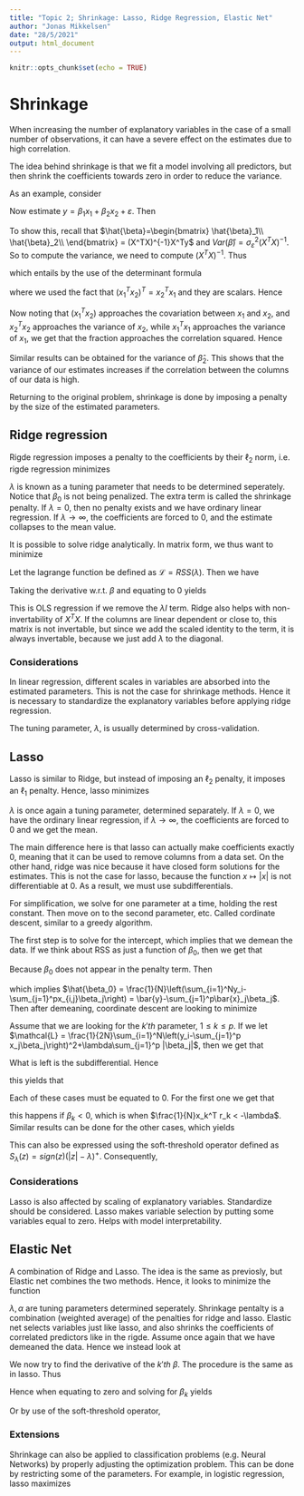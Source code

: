 ```yaml
---
title: "Topic 2; Shrinkage: Lasso, Ridge Regression, Elastic Net"
author: "Jonas Mikkelsen"
date: "28/5/2021"
output: html_document
---
```


```r
knitr::opts_chunk$set(echo = TRUE)
```

# Shrinkage 

When increasing the number of explanatory variables in the case of a small number
of observations, it can have a severe effect on the estimates due to high correlation.

The idea behind shrinkage is that we fit a model involving all predictors, but
then shrink the coefficients towards zero in order to reduce the variance. 

As an example, consider 

\begin{align*}
\begin{bmatrix}
x_1 \\
x_2 \\
\end{bmatrix}
\sim \mathcal{N}\left(\begin{bmatrix}
0\\
0\\
\end{bmatrix},
\begin{bmatrix}
1 & \sigma\\
\sigma & 1\\
\end{bmatrix}
\right),\quad y = x_1-x_2+u,\quad u\sim\mathcal{N}(0,1)
\end{align*}

Now estimate $y=\beta_1x_1+\beta_2x_2+\varepsilon$. Then

\begin{align*}
Var
\begin{bmatrix}
\hat{\beta}_1 \\
\hat{\beta}_2\\
\end{bmatrix}
 = \sigma_\varepsilon^2 
\begin{bmatrix}
\frac{1}{1-\sigma^2}\\
\frac{1}{1-\sigma^2}\\
\end{bmatrix}
\end{align*}

To show this, recall that $\hat{\beta}=\begin{bmatrix} \hat{\beta}_1\\ 
\hat{\beta}_2\\ \end{bmatrix} = (X^TX)^{-1}X^Ty$ and 
$Var(\hat{\beta}) = \sigma_\varepsilon^2(X^TX)^{-1}$. So to compute the variance,
we need to compute $(X^TX)^{-1}$. Thus

\begin{align*}
X^TX &= \begin{bmatrix} x_1 & x_2 \end{bmatrix}^T \begin{bmatrix} x_1 & x_2\end{bmatrix}\\
& = \begin{bmatrix} x_1^T \\ x_2^T \\ \end{bmatrix} \begin{bmatrix} x_1 & x_2 \end{bmatrix}\\
& = \begin{bmatrix} x_1^Tx_1 & x_1^Tx_2 \\ x_2^Tx_1 & x_2^Tx_2\\ \end{bmatrix}\\
\end{align*}

which entails by the use of the determinant formula

\begin{align*}
(X^TX)^{-1} = \begin{bmatrix} x_2^Tx_2 & -x_1^Tx_2 \\ -x_2^Tx_1 & x_1^Tx_1\\ \end{bmatrix}
\frac{1}{(x_1^Tx_1)(x_2^Tx_2)-(x_1^Tx_2)^2}
\end{align*}

where we used the fact that $(x_1^Tx_2)^T=x_2^Tx_1$ and they are scalars. Hence

\begin{align*}
Var(\hat{\beta}_1) &= \frac{x_2^Tx_2}{(x_1^Tx_1)(x_2^Tx_2)-(x_1^Tx_2)^2}\\
&=\frac{1}{x_1^Tx_1-\frac{(x_1^Tx_2)^2}{x_2^Tx_2}}\\
&=\frac{1}{1-\frac{(x_1^Tx_2)^2}{x_1^Tx_1x_2^Tx_2}}
\end{align*}

Now noting that $(x_1^Tx_2)$ approaches the covariation between $x_1$ and $x_2$,
and $x_2^Tx_2$ approaches the variance of $x_2$, while $x_1^Tx_1$ approaches the 
variance of $x_1$, we get that the fraction approaches the correlation squared. 
Hence 

\begin{align*}
Var(\hat{\beta}_1) = \frac{1}{1-\sigma^2}.
\end{align*}

Similar results can be obtained for the variance of $\hat{\beta}_2$. This shows
that the variance of our estimates increases if the correlation between the columns
of our data is high. 

Returning to the original problem, shrinkage is done by imposing a penalty by
the size of the estimated parameters. 

## Ridge regression

Rigde regression imposes a penalty to the coefficients by their $\ell_2$ norm, i.e.
rigde regression minimizes 

\begin{align*}
\sum_{i=1}^n(y_i-\beta_0-\sum_{j=1}^p\beta_jx_{i,j})^2+\lambda\sum_{j=1}^p\beta_j^2
= RSS + \lambda\sum_{j=1}^p\beta_j^2
\end{align*}

$\lambda$ is known as a tuning parameter that needs to be determined seperately.
Notice that $\beta_0$ is not being penalized. The extra term is called the shrinkage
penalty. If $\lambda = 0$, then no penalty exists and we have ordinary linear
regression. If $\lambda\rightarrow \infty$, the coefficients are forced to $0$,
and the estimate collapses to the mean value. 

It is possible to solve ridge analytically. In matrix form, we thus want to minimize

\begin{align*}
RSS(\lambda) = (Y-X\beta)^T(Y-X\beta)+\lambda\beta^T\beta
\end{align*}

Let the lagrange function be defined as $\mathcal{L} = RSS(\lambda)$. Then we have

\begin{align*}
\mathcal{L}(\beta) = Y^TY-Y^TX\beta-\beta^TX^TY+\beta^TX^TX\beta+\lambda\beta^T\beta
\end{align*}

Taking the derivative w.r.t. $\beta$ and equating to $0$ yields

\begin{align*}
\frac{\partial L}{\partial \beta} = -2 Y^TX+2\beta^TX^TX+2\lambda\beta^T &= 0\\
\Updownarrow\\
\beta^TX^TX+\lambda\beta^T &= Y^TX\\
\Updownarrow\\
\beta^T &= Y^TX(X^TX+\lambda I)^{-1}\\
\Updownarrow\\
\hat{\beta}^R &= (X^TX+\lambda I)^{-1}X^TY
\end{align*}

This is OLS regression if we remove the $\lambda I$ term. Ridge also helps with 
non-invertability of $X^TX$. If the columns are linear dependent or close to,
this matrix is not invertable, but since we add the scaled identity to the term,
it is always invertable, because we just add $\lambda$ to the diagonal. 

### Considerations

In linear regression, different scales in variables are absorbed into the estimated
parameters. This is not the case for shrinkage methods. Hence it is necessary to 
standardize the explanatory variables before applying ridge regression. 

The tuning parameter, $\lambda$, is usually determined by cross-validation.

## Lasso 

Lasso is similar to Ridge, but instead of imposing an $\ell_2$ penalty, it 
imposes an $\ell_1$ penalty. Hence, lasso minimizes

\begin{align*}
\sum_{i=1}^n(y_i-\beta_0-\sum_{j=1}^p\beta_jx_{i,j})^2+\lambda\sum_{j=1}^p|\beta_j|
= RSS + \lambda\sum_{j=1}^p|\beta_j|
\end{align*}

$\lambda$ is once again a tuning parameter, determined separately. If $\lambda = 0$,
we have the ordinary linear regression, if $\lambda\rightarrow \infty$, the 
coefficients are forced to $0$ and we get the mean. 

The main difference here is that lasso can actually make coefficients exactly $0$,
meaning that it can be used to remove columns from a data set. On the other hand,
ridge was nice because it have closed form solutions for the estimates. This is
not the case for lasso, because the function $x\mapsto |x|$ is not differentiable
at $0$. As a result, we must use subdifferentials. 

For simplification, we solve for one parameter at a time, holding the rest constant.
Then move on to the second parameter, etc. Called cordinate descent, similar to
a greedy algorithm. 

The first step is to solve for the intercept, which implies that we demean the 
data. If we think about RSS as just a function of $\beta_0$, then we get that

\begin{align*}
RSS(\beta_0) = \sum_{i=1}^N(y_i-\beta_0-\sum_{j=1}^px_{i,j}\beta_j)^2.
\end{align*}

Because $\beta_0$ does not appear in the penalty term. Then 

\begin{align*}
\frac{\partial RSS}{\partial \beta_0} = 2\sum_{i=1}^N(y_i-\beta_0-\sum_{j=1}^px_{i,j}\beta_j) = 0
\end{align*}

which implies $\hat{\beta_0} = \frac{1}{N}\left(\sum_{i=1}^Ny_i-\sum_{j=1}^px_{i,j}\beta_j\right)
= \bar{y}-\sum_{j=1}^p\bar{x}_j\beta_j$. Then after demeaning,
coordinate descent are looking to minimize

\begin{align*}
\frac{1}{2N}\sum_{i=1}^N\left(y_i-\sum_{j=1}^p x_{i,j}\beta_j\right)^2+\lambda\sum_{j=1}^p
|\beta_j|
\end{align*}

Assume that we are looking for the $k'th$ parameter, $1\leq k\leq p$. If we let
$\mathcal{L} = \frac{1}{2N}\sum_{i=1}^N\left(y_i-\sum_{j=1}^p x_j\beta_j\right)^2+\lambda\sum_{j=1}^p
|\beta_j|$, then we get that 

\begin{align*}
\frac{\partial L}{\partial\beta_k} &= \frac{1}{N}\sum_{i=1}^N (y_i-\sum_{j=1}^p
x_{i,j}\beta_j)(-x_{i,k}) + \lambda \frac{\partial}{\partial\beta_k}|\beta_k|\\
&= -\frac{1}{N}\sum_{i=1}^N x_{i,k}(y_i-\sum_{j\neq k}\beta_jx_{i,j}-\beta_kx_{i,k})
+ \lambda \frac{\partial}{\partial\beta_k}|\beta_k|\\
&= -\frac{1}{N}\sum_{i=1}^N x_{i,k}(y_i-\sum_{j\neq k}\beta_jx_{i,j})
+ \frac{1}{N}\beta_k\sum_{i=1}^N x_{i,k}^2 + \lambda \frac{\partial}{\partial\beta_k}|\beta_k|\\
&= -\frac{1}{N}\sum_{i=1}^N x_{i,k}r_{i,k}+ \frac{1}{N}\beta_k\sum_{i=1}^N x_{i,k}^2 + 
\lambda \frac{\partial}{\partial\beta_k}|\beta_k|\\
&= -\frac{1}{N} x_k^T r_k +\frac{1}{N}\beta_k x_{k}^T x_k + \lambda \frac{\partial}{\partial\beta_k}|\beta_k|\\
\end{align*}

What is left is the subdifferential. Hence

\begin{align*}
\lambda \frac{\partial}{\partial\beta_k}|\beta_k| = \begin{cases}
-\lambda, & \text{if } \beta_k < 0\\
[-\lambda,\lambda], & \text{if } \beta_k = 0\\
\lambda, & \text{if } \beta_k > 0
\end{cases}
\end{align*}

this yields that 

\begin{align*}
\frac{\partial L}{\partial\beta_k} = \begin{cases}
-\frac{1}{N} x_k^T r_k +\frac{1}{N}\beta_k x_{k}^T x_k - \lambda & \text{if } \beta_k < 0\\
[-\frac{1}{N} x_k^T r_k-\lambda, -\frac{1}{N} x_k^T r_k+\lambda] & \text{if } \beta_k = 0 \\
-\frac{1}{N} x_k^T r_k +\frac{1}{N}\beta_k x_{k}^T x_k + \lambda & \text{if } \beta_k > 0
\end{cases}
\end{align*}

Each of these cases must be equated to $0$. For the first one we get that

\begin{align*}
\beta_k = (\frac{1}{N}x_k^Tr_k+\lambda)(\frac{1}{N}x_k ^T x_k)^{-1}
\end{align*}

this happens if $\beta_k < 0$, which is when $\frac{1}{N}x_k^T r_k < -\lambda$. Similar
results can be done for the other cases, which yields 

\begin{align*}
\hat{\beta_k} = \begin{cases}
(\frac{1}{N}x_k^Tr_k+\lambda)(\frac{1}{N}x_k ^T x_k)^{-1} & \text{if } 
\frac{1}{N}x_k^T r_k < -\lambda\\
0 &  \text{if } -\lambda\leq \frac{1}{N}x_k^Tr_k\leq \lambda\\
(\frac{1}{N}x_k^Tr_k-\lambda)(\frac{1}{N}x_k ^T x_k)^{-1} & \text{if } 
\frac{1}{N}x_k^T r_k > \lambda\\
\end{cases}
\end{align*}

This can also be expressed using the soft-threshold operator defined as 
$S_\lambda(z) = sign(z)(|z|-\lambda)^+$. Consequently,

\begin{align*}
  \hat{\beta}_k = (\frac{1}{N}x_k^T x_k)^{-1} S_\lambda(\frac{1}{N}x_k^T r_k)
\end{align*}



### Considerations

Lasso is also affected by scaling of explanatory variables. Standardize should
be considered. Lasso makes variable selection by putting some variables equal to
zero. Helps with model interpretability. 

## Elastic Net

A combination of Ridge and Lasso. The idea is the same as previosly, but Elastic
net combines the two methods. Hence, it looks to minimize the function

\begin{align*}
\sum_{i=1}^N(y_i-\beta_0-\sum_{j=1}^p\beta_jx_{i,j})^2+\lambda\sum_{j=1}^p
(\alpha |\beta_j|+(1-\alpha)\beta_j^2)
\end{align*}

$\lambda,\alpha$ are tuning parameters determined seperately. Shrinkage pentalty
is a combination (weighted average) of the penalties for ridge and lasso. 
Elastic net selects variables just like lasso, and also shrinks the coefficients
of correlated predictors like in the rigde. Assume once again that we have 
demeaned the data. Hence we instead look at 

\begin{align*}
\mathcal{L} = \frac{1}{2N}\sum_{i=1}^N(y_i-\sum_{j=1}^p\beta_jx_{i,j})^2+\lambda\sum_{j=1}^p
(\alpha |\beta_j|+\frac{1}{2}(1-\alpha)\beta_j^2)
\end{align*}

We now try to find the derivative of the $k'th$ $\beta$. The procedure is the same
as in lasso. Thus

\begin{align*}
\frac{\partial \mathcal{L}}{\partial\beta_k} &= -\frac{1}{N}\sum_{i=1}^Nx_{i,k}(y_i-
\sum_{j=1}^p\beta_jx_{i,j}) + \lambda\alpha \frac{\partial}{\partial\beta_k}|\beta_k|
+\lambda(1-\alpha)\beta_k\\
&= -\frac{1}{N}x_k^Tr_k+\frac{1}{N}\beta_kx_k^Tx_k+\lambda\alpha \frac{\partial}{\partial\beta_k}|\beta_k|
+\lambda(1-\alpha)\beta_k\\
\end{align*}

Hence when equating to zero and solving for $\beta_k$ yields

\begin{align*}
\hat{\beta}_k = \begin{cases}
(\frac{1}{N}x_k^Tr_k+\lambda\alpha)\frac{1}{\lambda(1-\alpha)}(\frac{1}{N}
x_k^T x_k)^{-1} & \text{if } \frac{1}{N}x_k^Tr_k < -\lambda\alpha\\
\hat{\beta}_k = 0 & \text{if } -\lambda\alpha\leq\frac{1}{N}x_k^Tr_k\leq\alpha\lambda\\
\hat{\beta}_k = (\frac{1}{N}x_k^Tr_k-\lambda\alpha)\frac{1}{\lambda(1-\alpha)}(\frac{1}{N}
x_k^T x_k)^{-1} & \text{if } \frac{1}{N}x_k^Tr_k > \lambda\alpha\\
\end{cases}
\end{align*}

Or by use of the soft-threshold operator,

\begin{align*}
  \hat{\beta_k} = (\frac{1}{N}x_k^Tx_k)\frac{1}{\lambda(1-\alpha)}S_{\lambda,\alpha}
  (\frac{1}{N}x_k^Tr_k)
\end{align*}

### Extensions

Shrinkage can also be applied to classification problems (e.g. Neural Networks)
by properly adjusting the optimization problem. This can be done by restricting
some of the parameters. For example, in logistic regression, lasso maximizes 

\begin{align*}
\sum_{i=1}^N(y_iX_i\beta-\log(1+e^{X_i\beta}))-\lambda\sum_{j=1}^p|\beta_j|
\end{align*}